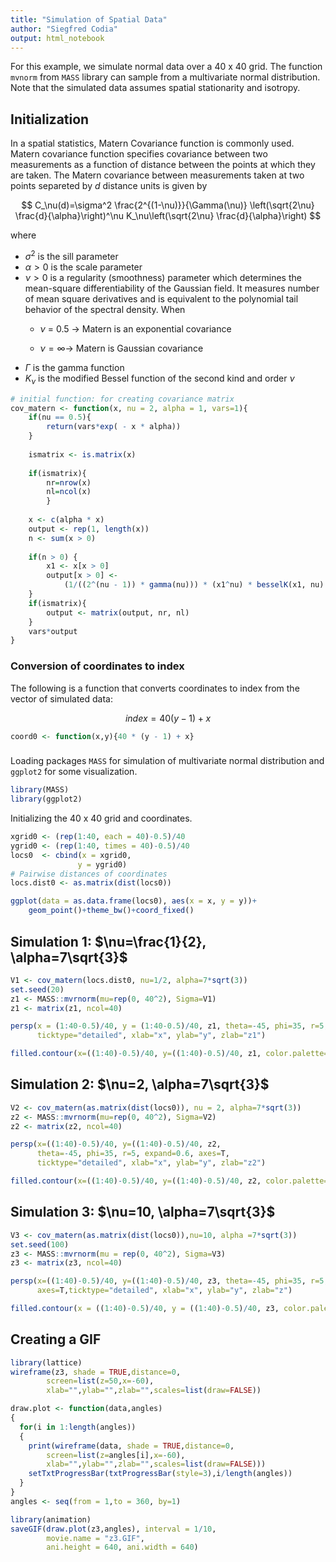 ---
title: "Simulation of Spatial Data"
author: "Siegfred Codia"
output: html_notebook
---

For this example, we simulate normal data over a 40 x 40 grid. The function `mvnorm` from `MASS` library can sample from a multivariate normal distribution. Note that the simulated data assumes spatial stationarity and isotropy.

## Initialization

In a spatial statistics, Matern Covariance function is commonly used. Matern covariance function specifies covariance between two measurements as a function of distance between the points at which they are taken. The Matern covariance between measurements taken at two points separeted by $d$ distance units is given by

$$
C_\nu(d)=\sigma^2 \frac{2^{(1-\nu)}}{\Gamma(\nu)} \left(\sqrt{2\nu} \frac{d}{\alpha}\right)^\nu K_\nu\left(\sqrt{2\nu} \frac{d}{\alpha}\right)
$$

where

-   $\sigma^2$ is the sill parameter
-   $\alpha >0$ is the scale parameter
-   $\nu>0$ is a regularity (smoothness) parameter which determines the mean-square differentiability of the Gaussian field. It measures number of mean square derivatives and is equivalent to the polynomial tail behavior of the spectral density. When
    -   $\nu$ = 0.5 $\rightarrow$ Matern is an exponential covariance

    -   $\nu=\infty \rightarrow$ Matern is Gaussian covariance
-   $\Gamma$ is the gamma function
-   $K_\nu$ is the modified Bessel function of the second kind and order $\nu$

```{r}
# initial function: for creating covariance matrix
cov_matern <- function(x, nu = 2, alpha = 1, vars=1){
    if(nu == 0.5){
        return(vars*exp( - x * alpha))
    }
    
    ismatrix <- is.matrix(x)
    
    if(ismatrix){
        nr=nrow(x)
        nl=ncol(x)
        }
    
    x <- c(alpha * x)
    output <- rep(1, length(x))
    n <- sum(x > 0)
    
    if(n > 0) {
        x1 <- x[x > 0]
        output[x > 0] <-
            (1/((2^(nu - 1)) * gamma(nu))) * (x1^nu) * besselK(x1, nu)
    }
    if(ismatrix){
        output <- matrix(output, nr, nl)
    }
    vars*output
}
```

### Conversion of coordinates to index

The following is a function that converts coordinates to index from the vector of simulated data:

$$
index = 40(y - 1)+x
$$

```{r}
coord0 <- function(x,y){40 * (y - 1) + x}
```

### 

Loading packages `MASS` for simulation of multivariate normal distribution and `ggplot2` for some visualization.

```{r warning=TRUE}
library(MASS)
library(ggplot2)
```

Initializing the 40 x 40 grid and coordinates.

```{r}
xgrid0 <- (rep(1:40, each = 40)-0.5)/40
ygrid0 <- (rep(1:40, times = 40)-0.5)/40
locs0  <- cbind(x = xgrid0,
               y = ygrid0)
# Pairwise distances of coordinates
locs.dist0 <- as.matrix(dist(locs0))

ggplot(data = as.data.frame(locs0), aes(x = x, y = y))+
    geom_point()+theme_bw()+coord_fixed()
```

## Simulation 1: $\nu=\frac{1}{2}, \alpha=7\sqrt{3}$

```{r}
V1 <- cov_matern(locs.dist0, nu=1/2, alpha=7*sqrt(3))
set.seed(20)
z1 <- MASS::mvrnorm(mu=rep(0, 40^2), Sigma=V1)
z1 <- matrix(z1, ncol=40)
```

```{r}
persp(x = (1:40-0.5)/40, y = (1:40-0.5)/40, z1, theta=-45, phi=35, r=5, expand=0.6, axes=T,
      ticktype="detailed", xlab="x", ylab="y", zlab="z1")
```

```{r}
filled.contour(x=((1:40)-0.5)/40, y=((1:40)-0.5)/40, z1, color.palette=gray.colors)
```

## Simulation 2: $\nu=2, \alpha=7\sqrt{3}$

```{r}
V2 <- cov_matern(as.matrix(dist(locs0)), nu = 2, alpha=7*sqrt(3))
z2 <- MASS::mvrnorm(mu=rep(0, 40^2), Sigma=V2)
z2 <- matrix(z2, ncol=40)
```

```{r}
persp(x=((1:40)-0.5)/40, y=((1:40)-0.5)/40, z2, 
      theta=-45, phi=35, r=5, expand=0.6, axes=T,
      ticktype="detailed", xlab="x", ylab="y", zlab="z2")
```

```{r}
filled.contour(x=((1:40)-0.5)/40, y=((1:40)-0.5)/40, z2, color.palette=gray.colors)
```

## Simulation 3: $\nu=10, \alpha=7\sqrt{3}$

```{r}
V3 <- cov_matern(as.matrix(dist(locs0)),nu=10, alpha =7*sqrt(3))
set.seed(100)
z3 <- MASS::mvrnorm(mu = rep(0, 40^2), Sigma=V3)
z3 <- matrix(z3, ncol=40)
```

```{r}
persp(x=((1:40)-0.5)/40, y=((1:40)-0.5)/40, z3, theta=-45, phi=35, r=5, expand=0.6, 
      axes=T,ticktype="detailed", xlab="x", ylab="y", zlab="z")
```

```{r}
filled.contour(x = ((1:40)-0.5)/40, y = ((1:40)-0.5)/40, z3, color.palette=gray.colors)
```

## Creating a GIF

```{r}
library(lattice)
wireframe(z3, shade = TRUE,distance=0,
        screen=list(z=50,x=-60),
        xlab="",ylab="",zlab="",scales=list(draw=FALSE))
```

```{r}
draw.plot <- function(data,angles)
{
  for(i in 1:length(angles))
  {
    print(wireframe(data, shade = TRUE,distance=0,
        screen=list(z=angles[i],x=-60),
        xlab="",ylab="",zlab="",scales=list(draw=FALSE)))
    setTxtProgressBar(txtProgressBar(style=3),i/length(angles))
  }
}
angles <- seq(from = 1,to = 360, by=1)
```

```{r}
library(animation)
saveGIF(draw.plot(z3,angles), interval = 1/10, 
        movie.name = "z3.GIF", 
        ani.height = 640, ani.width = 640)
```
